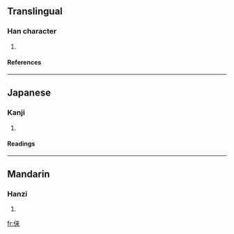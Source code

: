 {{see|倈}}

==Translingual==
===Han character===
{{Han char|rn=9|rad=人|as=07|sn=9|four=|canj=人木廿 (ODT)}}
# {{defn|Han}}
====References====
{{Han ref|kx=0106.041|hdz=10158.081|uh=4FEB|ud=20459}}
----
==Japanese==
===Kanji===
{{ja-kanji|grade=|rs=人07}}
# {{defn|Japanese}} 
====Readings====
{{ja-readings|on=[[らい]] (rai)|kun=}}
----
==Mandarin==
===Hanzi===
{{cmn-hanzi|tra=倈|pin=[[lái]] ([[lai2]])|wg=lai<sup>2</sup>}}
# {{defn|Mandarin}}

[[fr:俫]]